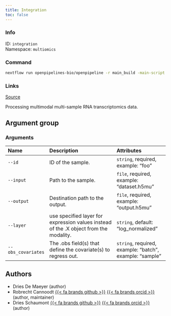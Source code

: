 ```yaml
---
title: Integration
toc: false
---
```


::: {.column-margin}

### Info

ID: `integration`  
Namespace: `multiomics`

### Command

```bash
nextflow run openpipelines-bio/openpipeline -r main_build -main-script workflows/multiomics/integration/main.nf --help
```

### Links
[Source](https://github.com/openpipelines-bio/openpipeline/blob/main/workflows/multiomics/integration){.btn-action .btn-sm .btn-info .btn role="button"}
:::

Processing multimodal multi-sample RNA transcriptomics data.

## Argument group

### Arguments



|Name               |Description                                                                           |Attributes                                              |
|:------------------|:-------------------------------------------------------------------------------------|:-------------------------------------------------------|
|`--id`             |ID of the sample.                                                                     |`string`, required, example: "foo"                      |
|`--input`          |Path to the sample.                                                                   |`file`, required, example: "dataset.h5mu"               |
|`--output`         |Destination path to the output.                                                       |`file`, required, example: "output.h5mu"                |
|`--layer`          |use specified layer for expression values instead of the .X object from the modality. |`string`, default: "log_normalized"                     |
|`--obs_covariates` |The .obs field(s) that define the covariate(s) to regress out.                        |`string`, required, example: "batch", example: "sample" |

## Authors

 * Dries De Maeyer  (author)
 * Robrecht Cannoodt [{{< fa brands github >}}](https://github.com/rcannood) [{{< fa brands orcid >}}](https://orcid.org/0000-0003-3641-729X) (author, maintainer)
 * Dries Schaumont [{{< fa brands github >}}](https://github.com/DriesSchaumont) [{{< fa brands orcid >}}](https://orcid.org/0000-0002-4389-0440) (author)
